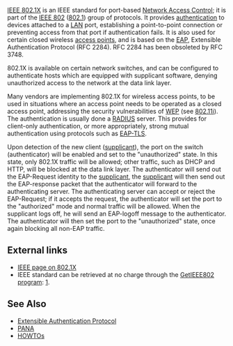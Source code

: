 [[IEEE 802.1X]] is an IEEE standard for port-based [[Network Access Control]]; it is part of the [[IEEE 802]] ([[IEEE 802.1|802.1]]) group of protocols. It provides [[authentication]] to devices attached to a [[Local area network|LAN]] port, establishing a point-to-point connection or preventing access from that port if authentication fails. It is also used for certain closed wireless [[access point]]s, and is based on the [[Extensible Authentication Protocol|EAP]], Extensible Authentication Protocol (RFC 2284). RFC 2284 has been obsoleted by RFC 3748.

802.1X is available on certain network switches, and can be configured to authenticate hosts which are equipped with supplicant software, denying unauthorized access to the network at the data link layer.

Many vendors are implementing 802.1X for wireless access points, to be used in  situations where an access point needs to be operated as a closed access point, addressing the security vulnerabilities of [[Wired Equivalent Privacy|WEP]] (see [[802.11i]]). The authentication is usually done a [[RADIUS]] server. This provides for client-only authentication, or more appropriately, strong mutual authentication using protocols such as [[Extensible_Authentication_Protocol#EAP-TLS|EAP-TLS]].

Upon detection of the new client ([[supplicant]]), the port on the switch (authenticator) will be enabled and set to the "unauthorized" state. In this state, only 802.1X traffic will be allowed; other traffic, such as DHCP and HTTP, will be blocked at the data link layer. The authenticator will send out the EAP-Request identity to the [[supplicant]], the [[supplicant]] will then send out the EAP-response packet that the authenticator will forward to the authenticating server. The authenticating server can accept or reject the EAP-Request; if it accepts the request, the authenticator will set the port to the "authorized" mode and normal traffic will be allowed. When the supplicant logs off, he will send an EAP-logoff message to the authenticator. The authenticator will then set the port to the "unauthorized" state, once again blocking all non-EAP traffic.

==External links==

* [http://www.ieee802.org/1/pages/802.1x.html IEEE page on 802.1X] 
* IEEE standard can be retrieved at no charge through the [http://standards.ieee.org/getieee802/ GetIEEE802 program]: [http://standards.ieee.org/getieee802/download/802.1X-2001.pdf].

==See Also==

* [[Extensible Authentication Protocol]]
* [[PANA]]
* [[HOWTO]]s
